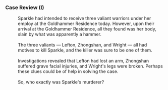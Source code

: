 ===Case Review (I)===
:Sparkle had intended to receive three valiant warriors under her employ at the Goldhammer Residence today. However, upon their arrival at the Goldhammer Residence, all they found was her body, slain by what was apparently a hammer.
:<br />The three valiants &mdash; Lefton, Zhongshan, and Wright &mdash; all had motives to kill Sparkle, and the killer was sure to be one of them.
:<br />Investigations revealed that Lefton had lost an arm, Zhongshan suffered grave facial injuries, and Wright's legs were broken. Perhaps these clues could be of help in solving the case.
:<br />So, who exactly was Sparkle's murderer?
